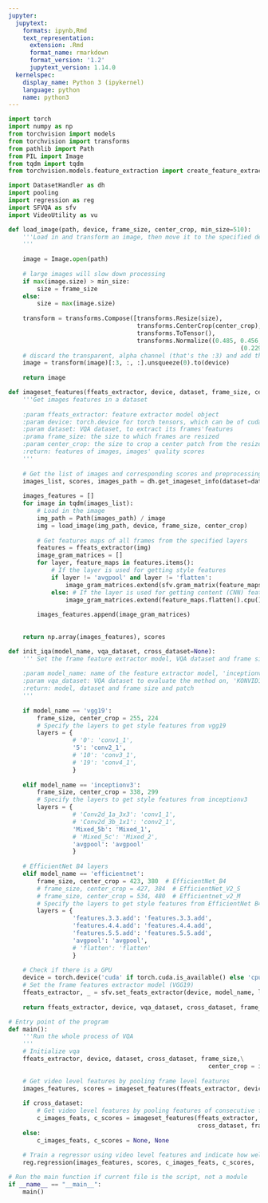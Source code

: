```yaml
---
jupyter:
  jupytext:
    formats: ipynb,Rmd
    text_representation:
      extension: .Rmd
      format_name: rmarkdown
      format_version: '1.2'
      jupytext_version: 1.14.0
  kernelspec:
    display_name: Python 3 (ipykernel)
    language: python
    name: python3
---
```


```python
import torch
import numpy as np
from torchvision import models
from torchvision import transforms
from pathlib import Path
from PIL import Image
from tqdm import tqdm
from torchvision.models.feature_extraction import create_feature_extractor

import DatasetHandler as dh
import pooling
import regression as reg
import SFVQA as sfv
import VideoUtility as vu
```

```python
def load_image(path, device, frame_size, center_crop, min_size=510):
    '''Load in and transform an image, then move it to the specified device ('cpu' or 'cuda')
    '''
    
    image = Image.open(path)
    
    # large images will slow down processing
    if max(image.size) > min_size:
        size = frame_size
    else:
        size = max(image.size)
    
    transform = transforms.Compose([transforms.Resize(size),
                                    transforms.CenterCrop(center_crop),
                                    transforms.ToTensor(),
                                    transforms.Normalize((0.485, 0.456, 0.406),
                                                                 (0.229, 0.224, 0.225))])
    # discard the transparent, alpha channel (that's the :3) and add the batch dimension
    image = transform(image)[:3, :, :].unsqueeze(0).to(device)
    
    return image
```

```python
def imageset_features(ffeats_extractor, device, dataset, frame_size, center_crop):
    '''Get images features in a dataset
    
    :param ffeats_extractor: feature extractor model object
    :param device: torch.device for torch tensors, which can be of cuda or cpu type
    :param dataset: VQA dataset, to extract its frames'features
    :prama frame_size: the size to which frames are resized
    :param center_crop: the size to crop a center patch from the resized frame
    :return: features of images, images' quality scores 
    '''
    
    # Get the list of images and corresponding scores and preprocessing module of dataset
    images_list, scores, images_path = dh.get_imageset_info(dataset=dataset)
    
    images_features = []
    for image in tqdm(images_list):
        # Load in the image
        img_path = Path(images_path) / image
        img = load_image(img_path, device, frame_size, center_crop)
        
        # Get features maps of all frames from the specified layers
        features = ffeats_extractor(img)
        image_gram_matrices = []
        for layer, feature_maps in features.items():
            # If the layer is used for getting style features
            if layer != 'avgpool' and layer != 'flatten':
                image_gram_matrices.extend(sfv.gram_matrix(feature_maps).cpu().numpy())
            else: # If the layer is used for getting content (CNN) features 
                image_gram_matrices.extend(feature_maps.flatten().cpu().numpy())
        
        images_features.append(image_gram_matrices)
        
    
    return np.array(images_features), scores
```

```python
def init_iqa(model_name, vqa_dataset, cross_dataset=None):
    ''' Set the frame feature extractor model, VQA dataset and frame size
    
    :param model_name: name of the feature extractor model, 'inceptionv3', 'vgg19':
    :param vqa_dataset: VQA dataset to evaluate the method on, 'KONVID1K' , 'LIVE'
    :return: model, dataset and frame size and patch
    '''
    
    if model_name == 'vgg19':
        frame_size, center_crop = 255, 224
        # Specify the layers to get style features from vgg19
        layers = {
                  # '0': 'conv1_1',
                  '5': 'conv2_1', 
                  # '10': 'conv3_1', 
                  # '19': 'conv4_1',
                  }
        
    elif model_name == 'inceptionv3':
        frame_size, center_crop = 338, 299
        # Specify the layers to get style features from inceptionv3
        layers = {
                  # 'Conv2d_1a_3x3': 'conv1_1',
                  # 'Conv2d_3b_1x1': 'conv2_1', 
                  'Mixed_5b': 'Mixed_1', 
                  # 'Mixed_5c': 'Mixed_2',
                  'avgpool': 'avgpool'
                  }
    
    # EfficientNet B4 layers
    elif model_name == 'efficientnet':
        frame_size, center_crop = 423, 380  # EfficientNet_B4
        # frame_size, center_crop = 427, 384  # EfficientNet_V2_S
        # frame_size, center_crop = 534, 480  # Efficientnet_v2_M
        # Specify the layers to get style features from EfficientNet B4
        layers = {
                  'features.3.3.add': 'features.3.3.add',
                  'features.4.4.add': 'features.4.4.add',
                  'features.5.5.add': 'features.5.5.add',
                  'avgpool': 'avgpool',
                  # 'flatten': 'flatten'
                  }
        
    # Check if there is a GPU
    device = torch.device('cuda' if torch.cuda.is_available() else 'cpu')
    # Set the frame features extractor model (VGG19)
    ffeats_extractor, _ = sfv.set_feats_extractor(device, model_name, layers)
                
    return ffeats_extractor, device, vqa_dataset, cross_dataset, frame_size, center_crop   
```

```python
# Entry point of the program
def main():
    '''Run the whole process of VQA
    '''
    # Initialize vqa
    ffeats_extractor, device, dataset, cross_dataset, frame_size,\
                                                        center_crop = init_iqa('efficientnet',
                                                                               'clive',)
    # Get video level features by pooling frame level features
    images_features, scores = imageset_features(ffeats_extractor, device, dataset, frame_size, center_crop)
    
    if cross_dataset:
        # Get video level features by pooling features of consecutive frames' differences
        c_images_feats, c_scores = imageset_features(ffeats_extractor, device,
                                                     cross_dataset, frame_size, center_crop)
    else:
        c_images_feats, c_scores = None, None
        
    # Train a regressor using video level features and indicate how well it predicts the scores
    reg.regression(images_features, scores, c_images_feats, c_scores, 'svr', dataset, cross_dataset)               
```

```python
# Run the main function if current file is the script, not a module
if __name__ == "__main__":
    main()
```

```python

```

```python

```

```python

```

```python

```

```python

```
